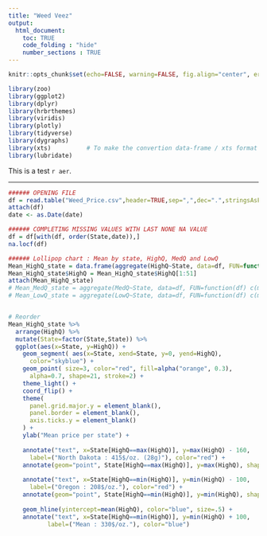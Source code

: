 ---
title: "Weed Veez"
output:
  html_document:
    toc: TRUE
    code_folding : "hide"
    number_sections : TRUE
---

```{r setup, include=FALSE}
knitr::opts_chunk$set(echo=FALSE, warning=FALSE, fig.align="center", error=FALSE, message = FALSE)
```


```{r libraries, message=FALSE,eval=TRUE}

library(zoo)
library(ggplot2)
library(dplyr)
library(hrbrthemes)
library(viridis)
library(plotly)
library(tidyverse)
library(dygraphs)
library(xts)          # To make the convertion data-frame / xts format
library(lubridate)
```

This is a test `r aer`.

***

```{r opening file}

###### OPENING FILE
df = read.table("Weed_Price.csv",header=TRUE,sep=",",dec=".",stringsAsFactors = TRUE)
attach(df)
date <- as.Date(date)

###### COMPLETING MISSING VALUES WITH LAST NONE NA VALUE
df = df[with(df, order(State,date)),]
na.locf(df)

```

```{r lollipop, message=FALSE}

###### Lollipop chart : Mean by state, HighQ, MedQ and LowQ
Mean_HighQ_state = data.frame(aggregate(HighQ~State, data=df, FUN=function(df) c(mean=mean(df), count=length(df))))
Mean_HighQ_state$HighQ = Mean_HighQ_state$HighQ[1:51]
attach(Mean_HighQ_state)
# Mean_MedQ_state = aggregate(MedQ~State, data=df, FUN=function(df) c(mean=mean(df), count=length(df)))
# Mean_LowQ_state = aggregate(LowQ~State, data=df, FUN=function(df) c(mean=mean(df), count=length(df)))


# Reorder
Mean_HighQ_state %>%
  arrange(HighQ) %>%
  mutate(State=factor(State,State)) %>%
  ggplot(aes(x=State, y=HighQ)) +
    geom_segment( aes(x=State, xend=State, y=0, yend=HighQ),
      color="skyblue") +
    geom_point( size=3, color="red", fill=alpha("orange", 0.3),
      alpha=0.7, shape=21, stroke=2) +
    theme_light() +
    coord_flip() +
    theme(
      panel.grid.major.y = element_blank(),
      panel.border = element_blank(),
      axis.ticks.y = element_blank()
    ) +
    ylab("Mean price per state") +
    
    annotate("text", x=State[HighQ==max(HighQ)], y=max(HighQ) - 160,
      label=("North Dakota : 415$/oz. (28g)"), color="red") +
    annotate(geom="point", State[HighQ==max(HighQ)], y=max(HighQ), shape=21, size=10, fill="transparent", color="red") +
    
    annotate("text", x=State[HighQ==min(HighQ)], y=min(HighQ) - 100,
      label=("Oregon : 208$/oz."), color="red") +
    annotate(geom="point", State[HighQ==min(HighQ)], y=min(HighQ), shape=21, size=10, fill="transparent", color="red") +
    
    geom_hline(yintercept=mean(HighQ), color="blue", size=.5) +
    annotate("text", x=State[HighQ==min(HighQ)], y=min(HighQ) + 100,
           label=("Mean : 330$/oz."), color="blue")
```

<!-- {r, fig.cap="Figure: Here is a really important caption."} -->

